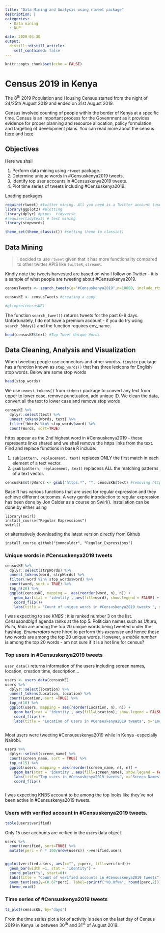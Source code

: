 ```yaml
---
title: "Data Mining and Analysis using rtweet package"
description: |
categories:
  - Data mining
  - NLP

date: 2020-03-30
output:
  distill::distill_article:
    self_contained: false
---
```



```r
knitr::opts_chunk$set(echo = FALSE)
```


# Census 2019 in Kenya

The 8<sup>th</sup> 2019 Population and Housing Census started from the night of 24/25th August 2019 and ended on 31st August 2019. 

Census involved counting of people within the border of Kenya at a specific time. Census is an important process for the Govenrment as it provides evidence for proper planning and resource allocation, policy formulation and targeting of development plans. You can read more about the census [here](https://www.knbs.or.ke/get-ready-to-be-counted/) and [here](https://www.standardmedia.co.ke/business/article/2001338117/what-you-need-to-know-about-2019-census)

## Objectives

Here we shall 

1. Perform data mining using `rtweet` package. 
2. Determine unique words in #Censuskenya2019 tweets.
3. Identify top user accounts in #Censuskenya2019 tweets.
4. Plot time series of tweets including #Censuskenya2019.


Loading packages

```r
require(rtweet) #twitter mining. All you need is a Twitter account (user name and password)
library(ggplot2) #plotting
library(dplyr) #pipes  tidyverse
#require(tidytext) # text mining
library(stopwords)

theme_set(theme_classic()) #setting theme to classic()

```
## Data Mining

> I decided to use `rtweet` given that it has more functionality compared to other twitter APIS like `twitteR`, `streamR`. 

Kindly note the tweets harvested are based on who I follow on Twitter - it is a sample of what people are tweeting about #Censuskenya2019.



```r
censusTweets <- search_tweets(q="#Censuskenya2019",n=10000, include_rts = FALSE, lang='en')

censusKE <- censusTweets #creating a copy

#glimpse(censusKE)


```

The function `search_tweet()` returns tweets for the past 6-9 days. Unfortunately, I do not have a premium account - if you do try using `search_30day()` and the function requires env_name.

```r
head(censusKE$text) #Top Tweet Unique Words

```

## Data Cleaning, Analysis and Visualization

When tweeting people use connectors and other wordss.  `tinytex` package has a function known as `stop_words()` that has three lexicons for English stop words. Below are some stop words


```r
head(stop_words)
```

We use `unnest_tokens()` from `tidytxt` package
to convert any text from upper to lower case, remove punctuation, add unique ID. We clean the data, convert all the text to lower case and remove stop words



```r

censusKE %>%
  dplyr::select(text) %>%
  unnest_tokens(Words, text) %>%
  filter(!Words %in% stop_words$word) %>%
  count(Words, sort=TRUE)

```

https appear as the 2nd highest word in #Censuskenya2019 - these represents links shared and we shall remove the https links from the text. Find and replace functions in base R include:

1. `sub(pattern, replacement, text)` replaces ONLY the first match in each element of a text vector.
2. `gsub(pattern, replacement, text)` replacess ALL the matching patterns of a text vector.  



```r

censusKE$strpWords <- gsub("https.*", "", censusKE$text) #removing https.* links

```

Base R has various functions that are used for regular expression and they achieve different outcomes. A very gentle introduction to regular expression has been done by Jon Calder as a course on Swirl(). Installation can be done by either using


```
library(swirl)
install_course("Regular Expressions")
swirl()
```
or alternatively downloading the latest version directly from Github 

`install_course_github("jonmcalder", "Regular_Expressions")`


### Unique words in #Censuskenya2019 tweets

```r

censusKE %>%
  dplyr::select(strpWords) %>%
  unnest_tokens(word, strpWords) %>%
  filter(!word %in% stop_words$word) %>%
  count(word, sort = TRUE) %>%
  top_n(20) %>%
  ggplot(censusKE, mapping =  aes(reorder(word, n), n)) +
    geom_bar(stat = 'identity', aes(fill=word), show.legend = FALSE) +
    coord_flip()+
    labs(title = "Count of unique words in #Censuskenya2019 tweets ", x="Unique Words", y="Count")


```

I was expecting to see _KNBS_ : it is ranked number 3 on the list. _Censusandbig4_ agenda ranks at the top 5. Politician names such as _Uhuru, Raila, Ruto_ are among the top 20 unique words being tweeted under the hashtag. _Enumerators_ were hired to perform this _excercise_ and hence these two words are among the top 20 unique words. However, a _mobile number_ is among the top 20 words - am not sure if it is a hot line for census?  


### Top users in #Censuskenya2019 tweets

`user_data()` returns information of the users including screen names, location, creation time, description...


```r
users <- users_data(censusKE)
users %>%
  dplyr::select(location) %>%
  unnest_tokens(Location, location) %>%
  count(Location, sort =TRUE) %>%
  top_n(10) %>%
  ggplot(users, mapping = aes(reorder(Location, n), n)) +
    geom_bar(stat = 'identity', aes(fill=Location), show.legend = FALSE) + 
    coord_flip() +
    labs(title = "Location of users in #Censuskenya2019 tweets", x="Location", y="Count") 
  

```
Most users were tweeting #Censususkenya2019 while in Kenya -especially Nairobi. 


```r

users %>% 
  dplyr::select(screen_name) %>%
  count(screen_name, sort = TRUE) %>%
  top_n(15) %>%
  ggplot(users, mapping = aes(reorder(screen_name, n), n)) +
    geom_bar(stat = 'identity', aes(fill=screen_name), show.legend = FALSE)  +
    labs(title="Top users in #Censuskenya2019 tweets", x="Screen Names", y="Count")+  
    coord_flip()



```

I was expecting KNBS account to be among the top looks like they've not been active in #Censuskenya2019 tweets.  

### Users with verified account in #Censuskenya2019 tweets.

```r
table(users$verified)
```

Only 15 user accounts are veified in the `users` data object.

```r

users %>%
  count(verified, sort=TRUE) %>%
  mutate(perc = n * 100/nrow(users)) ->verified.users


ggplot(verified.users, aes(x="", y=perc, fill=verified))+
  geom_bar(width =1, stat = 'identity') +
  coord_polar("y", start=0)+
  labs(title = "Count of verified accounts in #Censuskenya2019 tweets")+
  geom_text(aes(y=(0.67*perc), label=sprintf("%0.0f%%", round(perc,2))), color="white")+
  theme_void()

```


### Time series of #Censuskenya2019 tweets

```r

ts_plot(censusKE, by="days")


```

From the time series plot a lot of activity is seen on the last day of Census 2019 in Kenya i.e between 30<sup>th</sup> and 31<sup>st</sup> of August 2019.


